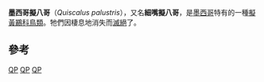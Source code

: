 {{speciesbox
| name = 細嘴擬八哥
| image = QuiscalusTenuirostris.jpg
| status = EX
| status_system = IUCN3.1
| status_ref = <ref>{{cite iucn|url=https://www.iucnredlist.org/details/22724314/0 |title=''Quiscalus palustris'' |author=BirdLife International |author-link=BirdLife International |year=2012 |access-date=26 November 2013|ref=harv}}</ref>
| genus = Quiscalus
| species = palustris
| authority = ({{tsl|en|William John Swainson|Swainson}}, 1827)
| synonyms =
| range_map= Quiscalus palustris map.svg
| range_map_caption= 细嘴拟八哥的分布范围
}}
'''墨西哥擬八哥'''（''Quiscalus palustris''），又名'''細嘴擬八哥'''，是[[墨西哥|墨西哥]]特有的一種[[擬黃鸝科|擬黃鸝科]][[鳥類|鳥類]]。牠們因棲息地消失而[[滅絕|滅絕]]了。

==參考==
{{reflist}}
{{Taxonbar|from=Q1178213}}

[[Category:IUCN紅色名錄絕滅物種|QP]]
[[Category:擬黃鸝科|QP]]
[[Category:墨西哥鳥類|QP]]